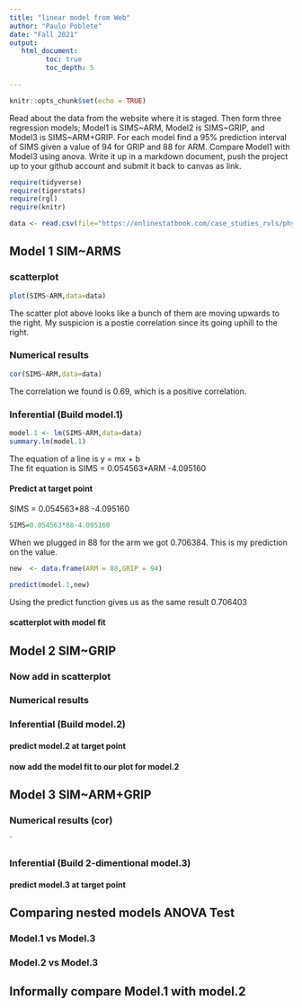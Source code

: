 ```yaml
---
title: "linear model from Web"
author: "Paulo Poblete"
date: "Fall 2021"
output:
   html_document:
         toc: true
         toc_depth: 5
        
---
```


```r
knitr::opts_chunk$set(echo = TRUE)
```

Read about the data from the website where it is staged.  Then form three regression models; Model1 is SIMS~ARM, Model2 is SIMS~GRIP, and Model3 is SIMS~ARM+GRIP. For each model find a 95% prediction interval of SIMS given a value of 94  for GRIP and 88 for ARM. Compare Model1 with Model3 using anova. Write it up in a markdown document, push the project up to your github account and submit it back to canvas as link. 

 


```r
require(tidyverse)
require(tigerstats)
require(rgl)
require(knitr)

```

```r
data <- read.csv(file="https://onlinestatbook.com/case_studies_rvls/physical_strength/data.txt",sep="",header=TRUE)  

```

## Model 1 SIM~ARMS

### scatterplot

```r
plot(SIMS~ARM,data=data)
```


The scatter plot above looks like a bunch of them are moving upwards to the right. My suspicion is a postie correlation since its going uphill to the right. 

### Numerical results

```r
cor(SIMS~ARM,data=data)
```

The correlation we found is 0.69, which is a positive correlation. 

### Inferential  (Build model.1)
```r
model.1 <- lm(SIMS~ARM,data=data)
summary.lm(model.1)
```

The equation of a line is y = mx + b  
The fit equation is SIMS = 0.054563*ARM -4.095160  

#### Predict at target point

SIMS = 0.054563*88 -4.095160  

```r
SIMS=0.054563*88-4.095160  
```

When we plugged in 88 for the arm we got 0.706384. This is my prediction on the value.

```r
new  <- data.frame(ARM = 88,GRIP = 94)
```
```r
predict(model.1,new)
```

Using the predict function gives us as the same result
0.706403

#### scatterplot with model fit

  

## Model 2 SIM~GRIP

### Now add in scatterplot


### Numerical results 


### Inferential  (Build model.2)
  

#### predict model.2 at target point

#### now add the model fit to our plot for model.2
  


## Model 3 SIM~ARM+GRIP

### Numerical results (cor)

`
  
### Inferential  (Build 2-dimentional model.3)

#### predict model.3 at target point
  

## Comparing nested models ANOVA Test

### Model.1 vs Model.3
### Model.2 vs Model.3

## Informally compare Model.1 with model.2

